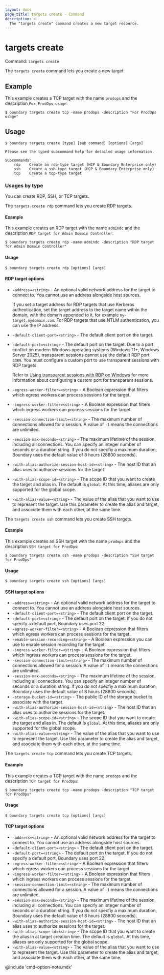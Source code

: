```yaml
---
layout: docs
page_title: targets create - Command
description: >-
  The "targets create" command creates a new target resource.
---
```


# targets create

Command: `targets create`

The `targets create` command lets you create a new target.

## Example

This example creates a TCP target with the name `prodops` and the description `For ProdOps usage`:

```shell-session
$ boundary targets create tcp -name prodops -description "For ProdOps usage"
```

## Usage

<CodeBlockConfig hideClipboard>

```shell-session
$ boundary targets create [type] [sub command] [options] [args]

Please see the typed subcommand help for detailed usage information.

Subcommands:
    rdp    Create an rdp-type target (HCP & Boundary Enterprise only)
    ssh    Create a ssh-type target (HCP & Boundary Enterprise only)
    tcp    Create a tcp-type target
```

</CodeBlockConfig>

### Usages by type

You can create RDP, SSH, or TCP targets.

<Tabs>
<Tab heading="RDP">

The `targets create rdp` command lets you create RDP targets.

#### Example

This example creates an RDP target with the name `admindc` and the description `RDP target for Admin Domain Controller`:

```shell-session
$ boundary targets create rdp -name admindc -description "RDP target for Admin Domain Controller"
```

#### Usage

<CodeBlockConfig hideClipboard>

```shell-session
$ boundary targets create rdp [options] [args]
```

</CodeBlockConfig>

#### RDP target options

- `-address=<string>` - An optional valid network address for the target to connect to.
You cannot use an address alongside host sources.

  If you set a target address for RDP targets that use Kerberos authentication, set the target address to the target name within the domain, with the domain appended to it, for example `my-target.mydomain.com`. For RDP targets that use NTLM authentication, you can use the IP address.
- `-default-client-port=<string>` - The default client port on the target.
- `-default-port=<string>` - The default port on the target.
Due to a port conflict on modern Windows operating systems (Windows 11+, Windows Server 2025), transparent sessions cannot use the default RDP port `3389`.
You must configure a custom port to use transparent sessions with RDP targets.

  Refer to [Using transparent sessions with RDP on Windows](/boundary/docs/credentials/rdp-testing-and-compatibility-matrix#using-transparent-sessions-with-rdp-on-windows) for more information about configuring a custom port for transparent sessions.
- `-egress-worker-filter=<string>` - A Boolean expression that filters which egress workers can process sessions for the target.
- `-ingress-worker-filter=<string>` - A Boolean expression that filters which ingress workers can process sessions for the target.
- `-session-connection-limit=<string>` - The maximum number of connections allowed for a session.
A value of `-1` means the connections are unlimited.
- `-session-max-seconds=<string>` - The maximum lifetime of the session, including all connections.
You can specify an integer number of seconds or a duration string.
If you do not specfiy a maximum duration, Boundary uses the default value of 8 hours (28800 seconds).
- `-with-alias-authorize-session-host-id=<string>` - The host ID that an alias uses to authorize sessions for the target.
- `-with-alias-scope-id=<string>` - The scope ID that you want to create the target and alias in.
The default is `global`.
At this time, aliases are only supported for the global scope.
- `-with-alias-value=<string>` - The value of the alias that you want to use to represent the target.
Use this parameter to create the alias and target, and associate them with each other, at the same time.


</Tab>
<Tab heading="SSH">

The `targets create ssh` command lets you create SSH targets.

#### Example

This example creates an SSH target with the name `prodops` and the description `SSH target for ProdOps`:

```shell-session
$ boundary targets create ssh -name prodops -description "SSH target for ProdOps"
```

#### Usage

<CodeBlockConfig hideClipboard>

```shell-session
$ boundary targets create ssh [options] [args]
```

</CodeBlockConfig>

#### SSH target options

- `-address=<string>` - An optional valid network address for the target to connect to.
You cannot use an address alongside host sources.
- `-default-client-port=<string>` - The default client port on the target.
- `-default-port=<string>` - The default port on the target.
If you do not specify a default port, Boundary uses port 22.
- `-egress-worker-filter=<string>` - A Boolean expression that filters which egress workers can process sessions for the target.
- `-enable-session-recording=<string>` - A Boolean expression you can use to enable session recording for the target.
- `-ingress-worker-filter=<string>` - A Boolean expression that filters which ingress workers can process sessions for the target.
- `-session-connection-limit=<string>` - The maximum number of connections allowed for a session.
A value of `-1` means the connections are unlimited.
- `-session-max-seconds=<string>` - The maximum lifetime of the session, including all connections.
You can specify an integer number of seconds or a duration string.
If you do not specfiy a maximum duration, Boundary uses the default value of 8 hours (28800 seconds).
- `-storage-bucket-id=<string>` - The public ID of the storage bucket to associate with the target.
- `-with-alias-authorize-session-host-id=<string>` - The host ID that an alias uses to authorize sessions for the target.
- `-with-alias-scope-id=<string>` - The scope ID that you want to create the target and alias in.
The default is `global`.
At this time, aliases are only supported for the global scope.
- `-with-alias-value=<string>` - The value of the alias that you want to use to represent the target.
Use this parameter to create the alias and target, and associate them with each other, at the same time.


</Tab>
<Tab heading="TCP">

The `targets create tcp` command lets you create TCP targets.

#### Example

This example creates a TCP target with the name `prodops` and the description `TCP target for ProdOps`:

```shell-session
$ boundary targets create tcp -name prodops -description "TCP target for ProdOps"
```

#### Usage

<CodeBlockConfig hideClipboard>

```shell-session
$ boundary targets create tcp [options] [args]
```

</CodeBlockConfig>

#### TCP target options

- `-address=<string>` - An optional valid network address for the target to connect to.
You cannot use an address alongside host sources.
- `-default-client-port=<string>` - The default client port on the target.
- `-default-port=<string>` - The default port on the target.
If you do not specify a default port, Boundary uses port 22.
- `-egress-worker-filter=<string>` - A Boolean expression that filters which egress workers can process sessions for the target.
- `-ingress-worker-filter=<string>` - A Boolean expression that filters which ingress workers can process sessions for the target.
- `-session-connection-limit=<string>` - The maximum number of connections allowed for a session.
A value of `-1` means the connections are unlimited.
- `-session-max-seconds=<string>` - The maximum lifetime of the session, including all connections.
You can specify an integer number of seconds or a duration string.
If you do not specfiy a maximum duration, Boundary uses the default value of 8 hours (28800 seconds).
- `-with-alias-authorize-session-host-id=<string>` - The host ID that an alias uses to authorize sessions for the target.
- `-with-alias-scope-id=<string>` - The scope ID that you want to create the alias in at target creation time.
The default is `global`.
At this time, aliases are only supported for the global scope.
- `-with-alias-value=<string>` - The value of the alias that you want to use to represent the target.
Use this parameter to create the alias and target, and associate them with each other, at the same time.

</Tab>
</Tabs>

@include 'cmd-option-note.mdx'
